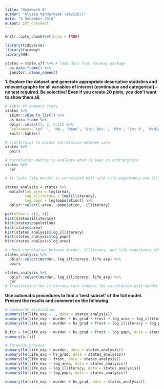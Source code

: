 ```yaml
---
title: "Homework 6"
author: "Alyssa Vanderbeek (amv2187)"
date: "3 December 2018"
output: pdf_document
---
```


```r
knitr::opts_chunk$set(echo = TRUE)

library(tidyverse)
library(faraway)
library(HH)
```

```r
states = state.x77 %>% # load data from faraway package
  as.data.frame() %>%
  janitor::clean_names()
```

**1. Explore the dataset and generate appropriate descriptive statistics and relevant graphs for all variables of interest (continuous and categorical) – no test required. Be selective! Even if you create 20 plots, you don’t want to show them all.**

```r

# table of summary stats
states %>%
  skimr::skim_to_list() %>%
  as.data.frame %>%
  dplyr::select(1, 2, 5:11) %>%
  `colnames<-`(c(' ', 'NA', 'Mean', 'Std. Dev.', 'Min', '1st Q', 'Median', '3rd Q', 'Max')) %>%
  knitr::kable()

# scatterplot to assess correlation between vars
states %>%
  pairs

# correlation matrix to evaluate what is seen in scatterplots
states %>%
  cor

# It looks like murder is correlated both with life expectancy and illiteracy, suggesting that it is a potential confounder. Does that make sense in context? Murder is positively associated with illiteracy (higher murder rate = higher illiteracy rate) and negatively associated with life expectancy (higher murder rate = lower life expectancy)


```

```r
states_analysis = states %>%
  mutate(log_area = log(area),
         log_illiteracy = log(illiteracy),
         log_popn = log(population)) %>%
  dplyr::select(-area, -population, -illiteracy)

par(mfrow = c(2, 3))
hist(states$illiteracy)
hist(states$population)
hist(states$area)
hist(states_analysis$log_illiteracy)
hist(states_analysis$log_popn)
hist(states_analysis$log_area)

# check correlation between murder, illiteracy, and life expectancy after transforming illiteracy rate
states_analysis %>%
  dplyr::select(murder, log_illiteracy, life_exp) %>%
  pairs

states_analysis %>%
  dplyr::select(murder, log_illiteracy, life_exp) %>%
  cor
# Transforming the illiteracy rate reduces the correlation with murder rate slightly (from 0.7 to 0.69)
```


**Use automatic procedures to find a ‘best subset’ of the full model. Present the results and comment on the following**

```r
# backwards elimination
summary(lm(life_exp ~ ., data = states_analysis))
summary(lm(life_exp ~ murder + hs_grad + frost + log_area + log_illiteracy + log_popn, data = states_analysis))
summary(lm(life_exp ~ murder + hs_grad + frost + log_illiteracy + log_popn, data = states_analysis))

b.fit = lm(life_exp ~ murder + hs_grad + frost + log_popn, data = states_analysis)
summary(b.fit)

# forwards process
summary(lm(life_exp ~ murder, data = states_analysis))
summary(lm(life_exp ~ hs_grad, data = states_analysis))
summary(lm(life_exp ~ frost, data = states_analysis))
summary(lm(life_exp ~ log_area, data = states_analysis))
summary(lm(life_exp ~ log_illiteracy, data = states_analysis))
summary(lm(life_exp ~ log_popn, data = states_analysis))

summary(lm(life_exp ~ murder + hs_grad, data = states_analysis))
```

